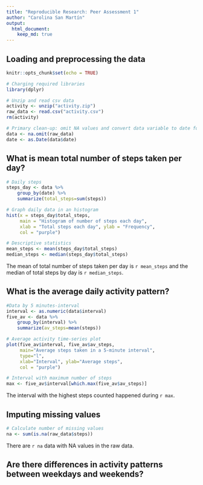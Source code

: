 ```yaml
---
title: "Reproducible Research: Peer Assessment 1"
author: "Carolina San Martín"
output: 
  html_document:
    keep_md: true
---
```



## Loading and preprocessing the data
```r
knitr::opts_chunk$set(echo = TRUE)

# Charging required libraries
library(dplyr)

```

```r
# Unzip and read csv data
activity <- unzip("activity.zip")
raw_data <- read.csv("activity.csv")
rm(activity)

# Primary clean-up: omit NA values and convert data variable to date format
data <- na.omit(raw_data)
date <- as.Date(data$date)
```


## What is mean total number of steps taken per day?
```r
# Daily steps
steps_day <- data %>% 
    group_by(date) %>% 
    summarize(total_steps=sum(steps))

# Graph daily data in an histogram
hist(x = steps_day$total_steps, 
     main = "Histogram of number of steps each day", 
     xlab = "Total steps each day", ylab = "Frequency",
     col = "purple")

# Descriptive statistics
mean_steps <- mean(steps_day$total_steps)
median_steps <- median(steps_day$total_steps)
```

The mean of total number of steps taken per day is `r mean_steps` and the median of total steps by day is `r median_steps`.

## What is the average daily activity pattern?
```r
#Data by 5 minutes-interval
interval <- as.numeric(data$interval)
five_av <- data %>% 
    group_by(interval) %>% 
    summarize(av_steps=mean(steps))

# Average activity time-series plot
plot(five_av$interval, five_av$av_steps, 
     main="Average steps taken in a 5-minute interval",
     type="l",
     xlab="Interval", ylab="Average steps",
     col = "purple")

# Interval with maximum number of steps
max <- five_av$interval[which.max(five_av$av_steps)]
```

The interval with the highest steps counted happened during `r max`.


## Imputing missing values
```r
# Calculate number of missing values
na <- sum(is.na(raw_data$steps))
```

There are `r na` data with NA values in the raw data.

## Are there differences in activity patterns between weekdays and weekends?

